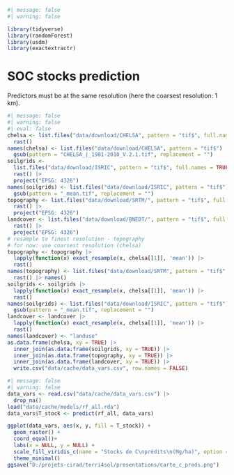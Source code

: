 ```r
#| message: false
#| warning: false

library(tidyverse)
library(randomForest)
library(usdm)
library(exactextractr)
```

# SOC stocks prediction {.unnumbered}

Predictors must be at the same resolution (here the coarsest resolution: 1 km).

```r
#| message: false
#| warning: false
#| eval: false
chelsa <- list.files("data/download/CHELSA", pattern = "tif$", full.names = TRUE) |> 
  rast()
names(chelsa) <- list.files("data/download/CHELSA", pattern = "tif$") |> 
  gsub(pattern = "CHELSA_|_1981-2010_V.2.1.tif", replacement = "")
soilgrids <- 
  list.files("data/download/ISRIC", pattern = "tif$", full.names = TRUE) |> 
  rast() |> 
  project("EPSG: 4326")
names(soilgrids) <- list.files("data/download/ISRIC", pattern = "tif$") |> 
  gsub(pattern = "_mean.tif", replacement = "")
topography <- list.files("data/download/SRTM/", pattern = "tif$", full.names = TRUE) |> 
  rast() |>
  project("EPSG: 4326")
landcover <- list.files("data/download/BNEDT/", pattern = "tif$", full.names = TRUE) |> 
  rast() |>
  project("EPSG: 4326")
# resample to finest resolution - topography
# for now: use coarsest resolution (chelsa)
topography <- topography |> 
  lapply(function(x) exact_resample(x, chelsa[[1]], 'mean')) |> 
  rast()
names(topography) <- list.files("data/download/SRTM", pattern = "tif$", full.names = TRUE) |> 
  rast() |> names()
soilgrids <- soilgrids |> 
  lapply(function(x) exact_resample(x, chelsa[[1]], 'mean')) |> 
  rast()
names(soilgrids) <- list.files("data/download/ISRIC", pattern = "tif$") |> 
  gsub(pattern = "_mean.tif", replacement = "")
landcover <- landcover |> 
  lapply(function(x) exact_resample(x, chelsa[[1]], 'mean')) |> 
  rast()
names(landcover) <- "landuse"
as.data.frame(chelsa, xy = TRUE) |> 
  inner_join(as.data.frame(soilgrids, xy = TRUE)) |> 
  inner_join(as.data.frame(topography, xy = TRUE)) |> 
  inner_join(as.data.frame(landcover, xy = TRUE)) |> 
  write.csv("data/cache/data_vars.csv", row.names = FALSE)
```

```r
#| message: false
#| warning: false
data_vars <- read.csv("data/cache/data_vars.csv") |> 
  drop_na()
load("data/cache/models/rf_all.rda")
data_vars$T_stock <- predict(rf_all, data_vars)

ggplot(data_vars, aes(x, y, fill = T_stock)) +
  geom_raster() +
  coord_equal()+
  labs(x = NULL, y = NULL) +
  scale_fill_viridis_c(name = "Stocks de C\nprédits\n(Mg/ha)", option = "D") +
  theme_minimal()
ggsave("D:/projets-cirad/terri4sol/presentations/carte_c_preds.png")
```

